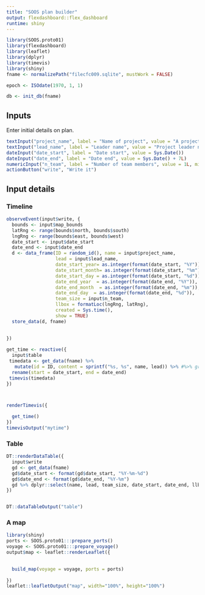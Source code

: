 ```yaml
---
title: "SOOS plan builder"
output: flexdashboard::flex_dashboard
runtime: shiny
---
```


```r
library(SOOS.proto01)
library(flexdashboard)
library(leaflet)
library(dplyr)
library(timevis)
library(shiny)
fname <- normalizePath("filecfc009.sqlite", mustWork = FALSE)

epoch <- ISOdate(1970, 1, 1)

db <- init_db(fname)
```

Inputs {.sidebar}
-----------------------------------------------------------------------

Enter initial details on  plan. 

```r
textInput("project_name", label = "Name of project", value = "A project name")
textInput("lead_name", label = "Leader name", value = "Project leader name")
dateInput("date_start", label = "Date start", value = Sys.Date())
dateInput("date_end", label = "Date end", value = Sys.Date() + 7L)
numericInput("n_team", label = "Number of team members", value = 1L, min = 1L, max = NA_integer_)
actionButton("write", "Write it")
```

Input details
-----------------------------------------------------------------------

### Timeline

```r
observeEvent(input$write, {
  bounds <- input$map_bounds
  latRng <- range(bounds$north, bounds$south)
  lngRng <- range(bounds$east, bounds$west)
  date_start <- input$date_start
  date_end <- input$date_end
  d <- data_frame(ID = random_id(), name = input$project_name, 
                  lead = input$lead_name, 
                  date_start_year= as.integer(format(date_start, "%Y")), 
                  date_start_month= as.integer(format(date_start, "%m")), 
                  date_start_day = as.integer(format(date_start, "%d")),
                  date_end_year  = as.integer(format(date_end, "%Y")), 
                  date_end_month  = as.integer(format(date_end, "%m")),
                  date_end_day  = as.integer(format(date_end, "%d")),
                  team_size = input$n_team, 
                  llbox = formatLoc(lngRng, latRng), 
                  created = Sys.time(), 
                  show = TRUE)
  store_data(d, fname)
  
  
})

get_time <- reactive({
  input$table
 timedata <- get_data(fname) %>%
   mutate(id = ID, content = sprintf("%s, %s", name, lead)) %>% #%>% group_by(id, content) %>%
  rename(start = date_start, end = date_end)
 timevis(timedata)
})



renderTimevis({

  get_time()
})
timevisOutput("mytime")
```

### Table
```r
DT::renderDataTable({
  input$write
  gd <- get_data(fname)
  gd$date_start <- format(gd$date_start, "%Y-%m-%d")
  gd$date_end <- format(gd$date_end, "%Y-%m")
  gd %>% dplyr::select(name, lead, team_size, date_start, date_end, llbox)
})


DT::dataTableOutput("table")
```


### A map

```r
library(shiny)
ports <- SOOS.proto01:::prepare_ports()
voyage <- SOOS.proto01:::prepare_voyage()
output$map <- leaflet::renderLeaflet({
  

  build_map(voyage = voyage, ports = ports)
  
})
leaflet::leafletOutput("map", width="100%", height="100%")

```




